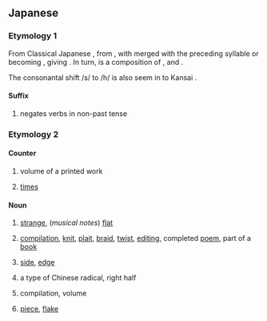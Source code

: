 {{also|べん}}
==Japanese==
===Etymology 1===
From Classical Japanese {{ja-r|せん|linkto=}}, from {{ja-r|はせん|rom=wa sen|linkto=}}, with {{lang|ja|は}} merged with the preceding syllable or becoming {{lang|ja|や}}, giving {{ja-r|やへん}}. In turn, {{lang|ja|はせん}} is a composition of {{ja-r|は||rom=wa|pos=topic marker or emphasis marker}}, {{ja-r|せ||to do|pos=irrealis stem|linkto=する}} and {{ja-r|ん||not}}.

The consonantal shift /s/ to /h/ is also seem in {{ja-r|さん}} to Kansai {{ja-r|はん}}.

====Suffix====
{{ja-pos|suffix}}
# {{lb|ja|Kansai|jodōshi}} negates verbs in non-past tense

===Etymology 2===

====Counter====
{{ja-pos|counter}}
# {{ja-def|編|篇}} volume of a printed work
# {{ja-def|遍}} [[time]]s

====Noun====
{{ja-noun}}
# {{ja-def|変}} [[strange]], (''musical notes'') [[flat]]
# {{ja-def|編}} [[compilation]], [[knit]], [[plait]], [[braid]], [[twist]], [[editing]], completed [[poem]], part of a [[book]]
# {{ja-def|辺}} [[side]], [[edge]]
# {{ja-def|偏}} a type of Chinese radical, right half
# {{ja-def|編|篇}} compilation, volume
# {{ja-def|片}} [[piece]], [[flake]]